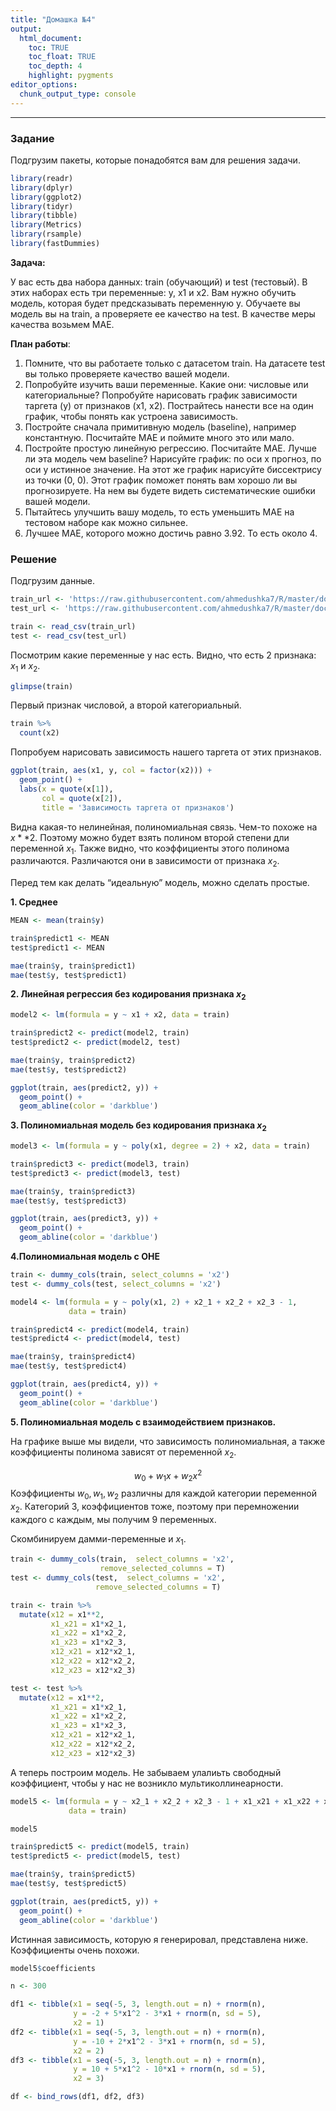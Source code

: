```yaml
---
title: "Домашка №4"
output: 
  html_document:
    toc: TRUE
    toc_float: TRUE
    toc_depth: 4
    highlight: pygments
editor_options: 
  chunk_output_type: console
---
```

---

### Задание

Подгрузим пакеты, которые понадобятся вам для решения задачи.

```r
library(readr)
library(dplyr)
library(ggplot2)
library(tidyr)
library(tibble)
library(Metrics)
library(rsample)
library(fastDummies)
```

__Задача:__ 

У вас есть два набора данных: train (обучающий) и test (тестовый). В этих наборах есть три переменные: y, x1 и x2. Вам нужно обучить модель, которая будет предсказывать переменную y. Обучаете вы модель вы на train, а проверяете ее качество на test. В качестве меры качества возьмем MAE.

__План работы__:

1. Помните, что вы работаете только с датасетом train. На датасете test вы только проверяете качество вашей модели.
2. Попробуйте изучить ваши переменные. Какие они: числовые или категориальные? Попробуйте нарисовать график зависимости таргета (y) от признаков (x1, x2). Пострайтесь нанести все на один график, чтобы понять как устроена зависимость.
3. Постройте сначала примитивную модель (baseline), например константную. Посчитайте MAE и поймите много это или мало.
4. Постройте простую линейную регрессию. Посчитайте MAE. Лучше ли эта модель чем baseline? Нарисуйте график: по оси x прогноз, по оси y истинное значение. На этот же график нарисуйте биссектрису из точки (0, 0). Этот график поможет понять вам хорошо ли вы прогнозируете. На нем вы будете видеть систематические ошибки вашей модели. 
5. Пытайтесь улучшить вашу модель, то есть уменьшить MAE на тестовом наборе как можно сильнее.
6. Лучшее MAE, которого можно достичь равно 3.92. То есть около 4.

### Решение

Подгрузим данные.

```r
train_url <- 'https://raw.githubusercontent.com/ahmedushka7/R/master/docs/homeworks/hw4/data/train.csv'
test_url <- 'https://raw.githubusercontent.com/ahmedushka7/R/master/docs/homeworks/hw4/data/test.csv'

train <- read_csv(train_url)
test <- read_csv(test_url)
```

Посмотрим какие переменные у нас есть. Видно, что есть 2 признака: $x_1$ и $x_2$. 

```r
glimpse(train)
```

Первый признак числовой, а второй категориальный.

```r
train %>%
  count(x2)
```

Попробуем нарисовать зависимость нашего таргета от этих признаков.

```r
ggplot(train, aes(x1, y, col = factor(x2))) +
  geom_point() + 
  labs(x = quote(x[1]),
       col = quote(x[2]),
       title = 'Зависимость таргета от признаков')
```

Видна какая-то нелинейная, полиномиальная связь. Чем-то похоже на $x**2$. Поэтому можно будет взять полином второй степени дли переменной $x_1$. Также видно, что коэффициенты этого полинома различаются. Различаются они в зависимости от признака $x_2$. 

Перед тем как делать "идеальную" модель, можно сделать простые.

__1. Среднее__

```r
MEAN <- mean(train$y)

train$predict1 <- MEAN
test$predict1 <- MEAN

mae(train$y, train$predict1)
mae(test$y, test$predict1)
```

__2. Линейная регрессия без кодирования признака $x_2$__

```r
model2 <- lm(formula = y ~ x1 + x2, data = train)

train$predict2 <- predict(model2, train)
test$predict2 <- predict(model2, test)

mae(train$y, train$predict2)
mae(test$y, test$predict2)

ggplot(train, aes(predict2, y)) +
  geom_point() + 
  geom_abline(color = 'darkblue')
```

__3. Полиномиальная модель без кодирования признака $x_2$__

```r
model3 <- lm(formula = y ~ poly(x1, degree = 2) + x2, data = train)

train$predict3 <- predict(model3, train)
test$predict3 <- predict(model3, test)

mae(train$y, train$predict3)
mae(test$y, test$predict3)

ggplot(train, aes(predict3, y)) +
  geom_point() + 
  geom_abline(color = 'darkblue')
```

__4.Полиномиальная модель с OHE__

```r
train <- dummy_cols(train, select_columns = 'x2')
test <- dummy_cols(test, select_columns = 'x2')

model4 <- lm(formula = y ~ poly(x1, 2) + x2_1 + x2_2 + x2_3 - 1,
             data = train)

train$predict4 <- predict(model4, train)
test$predict4 <- predict(model4, test)

mae(train$y, train$predict4)
mae(test$y, test$predict4)

ggplot(train, aes(predict4, y)) +
  geom_point() + 
  geom_abline(color = 'darkblue')
```

__5. Полиномиальная модель с взаимодействием признаков.__

На графике выше мы видели, что зависимость полиномиальная, а также коэффициенты полинома зависят от переменной $x_2$. 

$$
w_0 + w_1 x +  w_2 x^2
$$
 Коэффициенты $w_0, w_1, w_2$ различны для каждой категории переменной $x_2$. Категорий 3, коэффициентов тоже, поэтому при перемножении каждого с каждым, мы получим 9 переменных.

Скомбинируем дамми-переменные и $x_1$. 

```r
train <- dummy_cols(train,  select_columns = 'x2',
                    remove_selected_columns = T)
test <- dummy_cols(test,  select_columns = 'x2',
                   remove_selected_columns = T)

train <- train %>% 
  mutate(x12 = x1**2, 
         x1_x21 = x1*x2_1,
         x1_x22 = x1*x2_2,
         x1_x23 = x1*x2_3,
         x12_x21 = x12*x2_1,
         x12_x22 = x12*x2_2,
         x12_x23 = x12*x2_3)

test <- test %>% 
  mutate(x12 = x1**2, 
         x1_x21 = x1*x2_1,
         x1_x22 = x1*x2_2,
         x1_x23 = x1*x2_3,
         x12_x21 = x12*x2_1,
         x12_x22 = x12*x2_2,
         x12_x23 = x12*x2_3)
```

А теперь построим модель. Не забываем улалиьть свободный коэффициент, чтобы у нас не возникло мультиколлинеарности.

```r
model5 <- lm(formula = y ~ x2_1 + x2_2 + x2_3 - 1 + x1_x21 + x1_x22 + x1_x23 + x12_x21 + x12_x22 + x12_x23,
             data = train)

model5

train$predict5 <- predict(model5, train)
test$predict5 <- predict(model5, test)

mae(train$y, train$predict5)
mae(test$y, test$predict5)

ggplot(train, aes(predict5, y)) +
  geom_point() + 
  geom_abline(color = 'darkblue')
```


Истинная зависимость, которую я генерировал, представлена ниже. Коэффициенты очень похожи. 

```r
model5$coefficients
```

```r
n <- 300

df1 <- tibble(x1 = seq(-5, 3, length.out = n) + rnorm(n),
              y = -2 + 5*x1^2 - 3*x1 + rnorm(n, sd = 5),
              x2 = 1)
df2 <- tibble(x1 = seq(-5, 3, length.out = n) + rnorm(n),
              y = -10 + 2*x1^2 - 3*x1 + rnorm(n, sd = 5),
              x2 = 2)
df3 <- tibble(x1 = seq(-5, 3, length.out = n) + rnorm(n),
              y = 10 + 5*x1^2 - 10*x1 + rnorm(n, sd = 5), 
              x2 = 3)

df <- bind_rows(df1, df2, df3)
```

